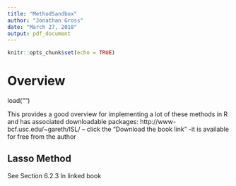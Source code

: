 ```yaml
---
title: "MethodSandbox"
author: "Jonathan Gross"
date: "March 27, 2018"
output: pdf_document
---
```


```r
knitr::opts_chunk$set(echo = TRUE)
```
# Overview

load("")

This provides a good overview for implementing a lot of these methods in R and has associated downloadable packages: 
http://www-bcf.usc.edu/~gareth/ISL/ -- click the "Download the book link" -it is available for free from the author

## Lasso Method
See Section 6.2.3 In linked book
